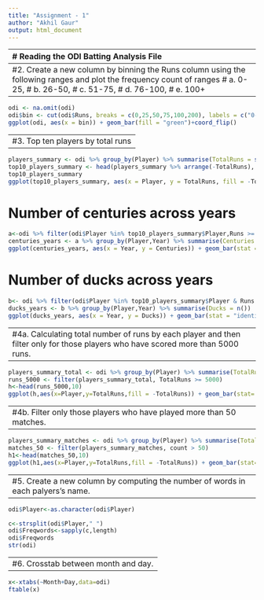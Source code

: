 ---
title: "Assignment - 1"
author: "Akhil Gaur"
output: html_document
---

-----------------------------------------
# Reading the ODI Batting Analysis File 


```{r}
odi <- read.csv("C:/Users/Admin/Desktop/odi-batting-analysis.csv", sep = ",")
head(odi)
```

# Bar chart for total runs by month 


```{r}
library(dplyr)
library(ggplot2)
month_runs <- odi %>% group_by(Month) %>% summarise(TotalRuns = sum(Runs, na.rm = TRUE))
month_runs$Month <- factor(month_runs$Month)
ggplot(month_runs, aes(x = Month, y = TotalRuns,fill = -TotalRuns)) + geom_bar(stat = 'identity',color = "pink") +coord_flip() 
```

# Bar chart for total runs by day of week 


```{r}
weekday_runs <- odi %>% group_by(Dayofweek) %>% summarise(TotalRuns = sum(Runs, na.rm = TRUE))
weekday_runs$Dayofweek <- factor(weekday_runs$Dayofweek)
ggplot(weekday_runs, aes(x = Dayofweek, y = TotalRuns,fill = -TotalRuns)) + geom_bar(stat = 'identity',color = "brown")+coord_flip()
```


# Bar chart for total runs by day of month 


```{r}
day_month_run <- odi %>% group_by(Day) %>% summarise(TotalRuns = sum(Runs, na.rm = TRUE))
day_month_run$Day = factor(day_month_run$Day)
ggplot(day_month_run, aes(x = Day, y = TotalRuns,fill = -TotalRuns)) + geom_bar(stat = 'identity')+coord_flip()
```

----------------------------------------------------------------------------------------
#2. Create a new column by binning the Runs column using the following ranges and plot the  frequency count of ranges
# a. 0-25,
# b. 26-50,
# c. 51-75,
# d. 76-100,
# e. 100+ 
-----------------------------------------------------------------------------------------
```{r}
odi <- na.omit(odi)
odi$bin <- cut(odi$Runs, breaks = c(0,25,50,75,100,200), labels = c("0-25", "26-50", "51-75", "76-100", "100+"), include.lowest = TRUE)
ggplot(odi, aes(x = bin)) + geom_bar(fill = "green")+coord_flip()
```

----------------------------------------------------------------------------------------
#3. Top ten players by total runs 
----------------------------------------------------------------------------------------

```{r}
players_summary <- odi %>% group_by(Player) %>% summarise(TotalRuns = sum(Runs, na.rm = TRUE))
top10_players_summary <- head(players_summary %>% arrange(-TotalRuns), 10)
top10_players_summary
ggplot(top10_players_summary, aes(x = Player, y = TotalRuns, fill = -TotalRuns)) + geom_bar(stat = "identity") + coord_flip()
```


# Number of centuries across years 


```{r}
a<-odi %>% filter(odi$Player %in% top10_players_summary$Player,Runs >= 100)
centuries_years <- a %>% group_by(Player,Year) %>% summarise(Centuries = n())
ggplot(centuries_years, aes(x = Year, y = Centuries)) + geom_bar(stat = "identity", fill = "blue")+facet_wrap(~Player)

```

# Number of ducks across years 


```{r}
b<- odi %>% filter(odi$Player %in% top10_players_summary$Player & Runs == 0)
ducks_years <- b %>% group_by(Player,Year) %>% summarise(Ducks = n())
ggplot(ducks_years, aes(x = Year, y = Ducks)) + geom_bar(stat = "identity",fill="red")+ facet_wrap(~Player)
```

----------------------------------------------------------------------------------------
#4a. Calculating total number of runs by each player and then filter only for those players who have scored more than 5000 runs.
----------------------------------------------------------------------------------------

```{r}
players_summary_total <- odi %>% group_by(Player) %>% summarise(TotalRuns = sum(Runs)) %>% arrange(TotalRuns)
runs_5000 <- filter(players_summary_total, TotalRuns >= 5000)
h<-head(runs_5000,10)
ggplot(h,aes(x=Player,y=TotalRuns,fill = -TotalRuns)) + geom_bar(stat='identity')+coord_flip()

```

-----------------------------------------------------------------
#4b. Filter only those players who have played more than 50 matches.
-----------------------------------------------------------------

```{r}
players_summary_matches <- odi %>% group_by(Player) %>% summarise(TotalRuns = sum(Runs),count = n()) %>% arrange(TotalRuns)
matches_50 <- filter(players_summary_matches, count > 50)
h1<-head(matches_50,10)
ggplot(h1,aes(x=Player,y=TotalRuns,fill = -TotalRuns)) + geom_bar(stat='identity')+coord_flip()

```

--------------------------------------------------------------------------------
#5. Create a new column by computing the number of words in each palyers's name.
--------------------------------------------------------------------------------

```{r}
odi$Player<-as.character(odi$Player)

c<-strsplit(odi$Player," ")
odi$Freqwords<-sapply(c,length)
odi$Freqwords
str(odi)

```

---------------------------------------------------------------------------------
#6. Crosstab between month and day.
---------------------------------------------------------------------------------

```{r}
x<-xtabs(~Month+Day,data=odi)
ftable(x)

```